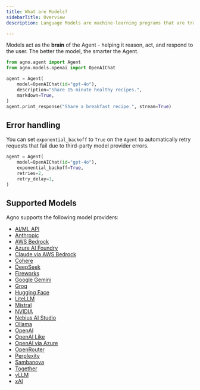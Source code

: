 ```yaml
---
title: What are Models?
sidebarTitle: Overview
description: Language Models are machine-learning programs that are trained to understand natural language and code.

---
```

Models act as the **brain** of the Agent - helping it reason, act, and respond to the user. The better the model, the smarter the Agent.

```python
from agno.agent import Agent
from agno.models.openai import OpenAIChat

agent = Agent(
    model=OpenAIChat(id="gpt-4o"),
    description="Share 15 minute healthy recipes.",
    markdown=True,
)
agent.print_response("Share a breakfast recipe.", stream=True)
```

## Error handling

You can set `exponential_backoff` to `True` on the `Agent` to automatically retry requests that fail due to third-party model provider errors.

```python
agent = Agent(
    model=OpenAIChat(id="gpt-4o"),
    exponential_backoff=True,
    retries=2,
    retry_delay=1,
)
```

## Supported Models

Agno supports the following model providers:

- [AI/ML API](/models/aimlapi)
- [Anthropic](/models/anthropic)
- [AWS Bedrock](/models/aws-bedrock)
- [Azure AI Foundry](/models/azure-ai-foundry)
- [Claude via AWS Bedrock](/models/aws-claude)
- [Cohere](/models/cohere)
- [DeepSeek](/models/deepseek)
- [Fireworks](/models/fireworks)
- [Google Gemini](/models/google)
- [Groq](/models/groq)
- [Hugging Face](/models/huggingface)
- [LiteLLM](/models/litellm)
- [Mistral](/models/mistral)
- [NVIDIA](/models/nvidia)
- [Nebius AI Studio](/models/nebius)
- [Ollama](/models/ollama)
- [OpenAI](/models/openai)
- [OpenAI Like](/models/openai-like)
- [OpenAI via Azure](/models/azure-openai)
- [OpenRouter](/models/openrouter)
- [Perplexity](/models/perplexity)
- [Sambanova](/models/sambanova)
- [Together](/models/together)
- [vLLM](/models/vllm)
- [xAI](/models/xai)
